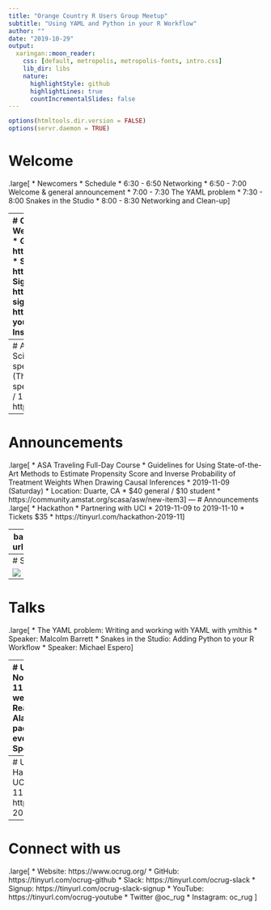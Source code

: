 ```yaml
---
title: "Orange Country R Users Group Meetup"
subtitle: "Using YAML and Python in your R Workflow"
author: ""
date: "2019-10-29"
output:
  xaringan::moon_reader:
    css: [default, metropolis, metropolis-fonts, intro.css]
    lib_dir: libs
    nature:
      highlightStyle: github
      highlightLines: true
      countIncrementalSlides: false
---
```


```r
options(htmltools.dir.version = FALSE)
options(servr.daemon = TRUE)
```

# Welcome

.large[
* Newcomers
* Schedule
    * 6:30 - 6:50 Networking
    * 6:50 - 7:00 Welcome & general announcement
    * 7:00 - 7:30 The YAML problem
    * 7:30 - 8:00 Snakes in the Studio
    * 8:00 - 8:30 Networking and Clean-up
]


---
# Connect with us
.large[
* Website: https://www.ocrug.org/
* GitHub: https://tinyurl.com/ocrug-github
* Slack: https://tinyurl.com/ocrug-slack
    * Signup: https://tinyurl.com/ocrug-slack-signup
* YouTube: https://tinyurl.com/ocrug-youtube
* Twitter @oc_rug 
* Instagram: oc_rug
]

---
# Announcements
.large[
* Data Science Salon LA
    * John will be speaking
    * 2019-11-07 (Thursday)
    * Discount Code: speaker20 (20% off)
    * Cost: $350 / 150 (student)
    * https://www.datascience.salon/la/
]

---
# Announcements

.large[
* ASA Traveling Full-Day Course
    * Guidelines for Using State-of-the-Art Methods to Estimate
Propensity Score and Inverse Probability of Treatment Weights When Drawing Causal Inferences
    * 2019-11-09 (Saturday)
    * Location: Duarte, CA
    * $40 general / $10 student
    * https://community.amstat.org/scasa/asw/new-item3
]
---
# Announcements
.large[
* Hackathon
    * Partnering with UCI 
    * 2019-11-09 to 2019-11-10
    * Tickets $35 
    * https://tinyurl.com/hackathon-2019-11
]

---
background-image: url('ocrug_hex.png')

# Stickers

## We have custom OCRUG Hex Stickers

---
# Sponsors


![](PeopleSpace.png)
---
# Talks
.large[
* The YAML problem: Writing and working with YAML with ymlthis
    * Speaker: Malcolm Barrett
* Snakes in the Studio: Adding Python to your R Workflow
    * Speaker: Michael Espero
]

---
# Upcoming events
.large[
* November Meetup - 2019-11-19
    * We are meeting a week early
    * Integrating React.js and Shiny
        * Speaker: Alan Dipert
    * Building a package that fits into an evolving ecosystem
        * Speaker: Emil Hvitfeldt
]
---
# Upcoming events
.large[
* Hackathon
    * Partnering with UCI 
    * 2019-11-09 to 2019-11-10
    * Tickets $35 
    * https://tinyurl.com/hackathon-2019-11
]
---
# Connect with us
.large[
* Website: https://www.ocrug.org/
* GitHub: https://tinyurl.com/ocrug-github
* Slack: https://tinyurl.com/ocrug-slack
    * Signup: https://tinyurl.com/ocrug-slack-signup
* YouTube: https://tinyurl.com/ocrug-youtube
* Twitter @oc_rug 
* Instagram: oc_rug
]


